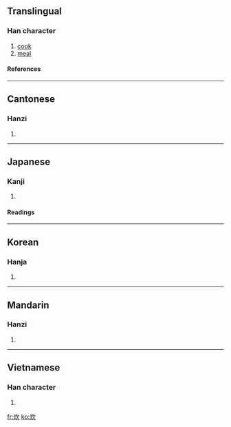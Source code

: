 ==Translingual==
===Han character===
{{Han char|rn=86|rad=火|as=04|sn=8|four=9788<sub>2</sub>|canj=火弓人 (FNO)}}
# [[cook]]
# [[meal]]
====References====
{{Han ref|kx=0667.070|dkj=18904|dj=1076.160|hdz=32192.140|uh=708A|ud=28810|bh=AAA4|bd=43684}}
----
==Cantonese==
===Hanzi===
{{yue-hanzi|jyut=|y=cheui1}}
# {{defn|Cantonese}}
----
==Japanese==
===Kanji===
{{ja-kanji|grade=c|rs=火04}}
# {{defn|Japanese}} 
====Readings====
{{ja-readings|on=[[すい]] (sui)|kun=[[たく]] (taku), [[かしぐ]] (kashigu)}}
----
==Korean==
===Hanja===
{{ko-hanja|hangeul=취|eumhun=|rv=chwi|mr=ch'wi|y=chwi}}
# {{defn|Korean}}
----
==Mandarin==
===Hanzi===
{{cmn-hanzi|pin=[[chuī]] (chui1), [[tán]] (tan2), [[yàn]] (yan4)|wg=ch'ui<sup>1</sup>, t'an<sup>2</sup>, yen<sup>4</sup>}}
# {{defn|Mandarin}}
----
==Vietnamese==
===Han character===
{{vi-hantu|tròn}}
# {{defn|Vietnamese}}

[[fr:炊]]
[[ko:炊]]